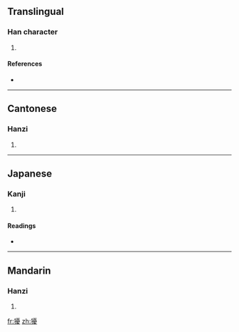 ==Translingual==

===Han character===
{{Han char|rn=94|rad=犬|as=15|sn=18|four=4124<sub>7</sub>|canj=大竹一月水 (KHMBE)}}

# {{defn|Han|sort=犬15}}

====References====
* {{Han ref|kx=0720.290|dkj=20770|dj=1132.140|hdz=21375.090|uh=7376|ud=29558|bh=EFFE|bd=61438}}

----

==Cantonese==

===Hanzi===
{{yue-hanzi|jyut=|y=nou4}}

# {{defn|Cantonese|sort=犬15}}

----

==Japanese==

===Kanji===
{{ja-kanji|grade=|rs=犬15}}

# {{defn|Japanese|sort=犬15}}

====Readings====
* {{ja-readings|on=[[にょう]] (nyō), [[どう]] (dō), [[のう]] (nō)|kun=}}

----

==Mandarin==

===Hanzi===
{{cmn-hanzi|pin=[[náo]] ([[nao2]])|wg=nao<sup>2</sup>}}

# {{defn|Mandarin|sort=犬15}}

[[fr:獶]]
[[zh:獶]]